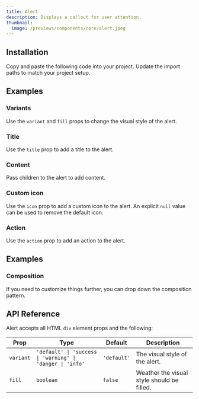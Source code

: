 ```yaml
---
title: Alert
description: Displays a callout for user attention.
thumbnail:
  image: /previews/components/core/alert.jpeg
---
```


<ComponentPreview name="demos/components/core/alert/default" />

## Installation

<Steps>
  <Step>Copy and paste the following code into your project.</Step>
  <ComponentSource name="components/core/default/alert" />
  <Step>Update the import paths to match your project setup.</Step>
</Steps>

## Examples

### Variants

Use the `variant` and `fill` props to change the visual style of the alert.

<ComponentPreview name="demos/components/core/alert/variants" />

### Title

Use the `title` prop to add a title to the alert.

<ComponentPreview name="demos/components/core/alert/title" />

### Content

Pass children to the alert to add content.

<ComponentPreview name="demos/components/core/alert/content" />

### Custom icon

Use the `icon` prop to add a custom icon to the alert. An explicit `null` value can be used to remove the default icon.

<ComponentPreview name="demos/components/core/alert/custom-icon" />

### Action

Use the `action` prop to add an action to the alert.

<ComponentPreview name="demos/components/core/alert/action" />

## Examples

### Composition

If you need to customize things further, you can drop down the composition pattern.

<ComponentPreview name="demos/components/core/alert/composition" />

## API Reference

Alert accepts all HTML `div` element props and the following:

| Prop      | Type                                                       | Default     | Description                                |
| --------- | ---------------------------------------------------------- | ----------- | ------------------------------------------ |
| `variant` | `'default' \| 'success \| 'warning' \| 'danger \| 'info' ` | `'default'` | The visual style of the alert.             |
| `fill`    | `boolean`                                                  | `false`     | Weather the visual style should be filled. |
